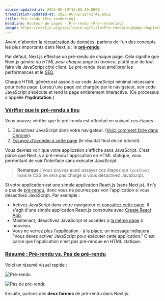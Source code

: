 ```yaml
---
source-updated-at: 2025-05-29T18:05:49.000Z
translation-updated-at: 2025-06-02T19:42:41.666Z
title: Pré-rendu (Pre-rendering)
headline: Routeur de pages - Pré-rendu (Pre-rendering)
image: https://nextjs.org/api/learn-og?title=Pre-rendering&amp;chapter=22
---
```


Avant d'aborder [la récupération de données](/docs/basic-features/data-fetching), parlons de l'un des concepts les plus importants dans Next.js : le [**pré-rendu**](/docs/basic-features/pages#pre-rendering).

Par défaut, Next.js effectue un pré-rendu de chaque page. Cela signifie que Next.js _génère du HTML pour chaque page à l'avance_, plutôt que de tout faire via JavaScript côté client. Le pré-rendu peut améliorer les performances et le [SEO](https://fr.wikipedia.org/wiki/Optimisation_pour_les_moteurs_de_recherche).

Chaque HTML généré est associé au code JavaScript minimal nécessaire pour cette page. Lorsqu'une page est chargée par le navigateur, son code JavaScript s'exécute et rend la page entièrement interactive. (Ce processus s'appelle **l'hydratation**.)

### [Vérifier que le pré-rendu a lieu](#check-that-pre-rendering-is-happening)

Vous pouvez vérifier que le pré-rendu est effectué en suivant ces étapes :

1.  Désactivez JavaScript dans votre navigateur. ([Voici comment faire dans Chrome](https://developer.chrome.com/docs/devtools/javascript/disable/)).
2.  [Essayez d'accéder à cette page](https://next-learn-starter.vercel.app/) (le résultat final de ce tutoriel).

Vous devriez voir que votre application s'affiche sans JavaScript. C'est parce que Next.js a pré-rendu l'application en HTML statique, vous permettant de voir l'interface sans exécuter JavaScript.

> **Remarque** : Vous pouvez aussi essayer ces étapes sur `localhost`, mais le CSS ne sera pas chargé si vous désactivez JavaScript.

Si votre application est une simple application React.js (sans Next.js), il n'y a pas de [pré-rendu](/docs/basic-features/pages#pre-rendering), donc vous ne pourrez pas voir l'application si vous désactivez JavaScript. Par exemple :

*   Activez JavaScript dans votre navigateur et [consultez cette page](https://create-react-template.vercel.app/). Il s'agit d'une simple application React.js construite avec [Create React App](https://create-react-app.dev/).
*   Maintenant, désactivez JavaScript et accédez à [la même page](https://create-react-template.vercel.app/) à nouveau.
*   Vous ne verrez plus l'application - à la place, un message indiquera "Vous devez activer JavaScript pour exécuter cette application." C'est parce que l'application n'est pas pré-rendue en HTML statique.

### [Résumé : Pré-rendu vs. Pas de pré-rendu](#summary-pre-rendering-vs-no-pre-rendering)

Voici un résumé visuel rapide :

![Pré-rendu](https://h8DxKfmAPhn8O0p3.public.blob.vercel-storage.com/learn/pages-router/data-fetching/pre-rendering.png)

![Pas de pré-rendu](https://h8DxKfmAPhn8O0p3.public.blob.vercel-storage.com/learn/pages-router/data-fetching/no-pre-rendering.png)

Ensuite, parlons des **deux formes** de pré-rendu dans Next.js.